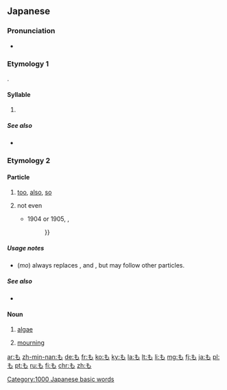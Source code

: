 {{Hiragana character info|hex=3082|name=HIRAGANA LETTER MO}}
==Japanese==
{{stroke order|strokes=3}}

===Pronunciation===
* {{ja-pron}}

===Etymology 1===
{{ja-kana-mannyogana-etym}}.

====Syllable====
{{ja-syllable}}

# {{ja-kana-def}}

=====See also=====
* {{list:Hiragana/ja}}

===Etymology 2===

====Particle====
{{ja-pos|particle}}

# [[too]], [[also]], [[so]]
#: {{ja-usex|田中さんはビールを飲んでいる。スミスさん'''も'''飲んでいる。|たなか-さん は ビール を のんでいる。スミス-さん '''も''' のんでいる。|Tanaka is drinking beer. Smith is drinking it, '''too'''.}}
#: {{ja-usex|本日'''も'''ご来店くださいまして、ありがとうございます。|ほんじつ '''も''' ご-らいてん くださいまして、ありがとう ございます。|Thank you for visit|visiting our store today as well as other days.}}
#: {{ja-usex|私に'''も'''呉れた。|わたし に '''も''' くれた。|She gave some to me, '''too'''.}}
# not even
#: {{ja-usex|箱の中には何'''も'''なかった。|はこ の なか に は なに '''も''' なかった。|The box was empty. (lit. ''Inside the box was '''not even''' anything.'')}}
#* 1904 or 1905, {{l|ja|w:ja:小林清親|小林清親}}, [[:File:Forces_returning_2.jpg|{{lang|ja|百撰百笑}}]]
#*: {{ja-usex|露國の海陸軍は、日本軍に一度'''も'''勝つ事なく、…|^ろこく の かいりくぐん は、 ^にほんぐん に いちど '''も''' かつ こと なく、…|Russia's navy and army is, without winning against the Japanese army '''even''' once, {{...}}}}

=====Usage notes=====
* {{lang|ja|も}} (''mo'') always replaces {{ja-r|は}}, {{ja-r|を}} and {{ja-r|が}}, but may follow other particles.

=====See also=====
* {{ja-r|でも}}

====Noun====
{{ja-noun}}

# {{ja-def|藻}} [[algae]]
# {{ja-def|喪}} [[mourning]]

[[Category:1000 Japanese basic words]]

[[ar:も]]
[[zh-min-nan:も]]
[[de:も]]
[[fr:も]]
[[ko:も]]
[[ky:も]]
[[la:も]]
[[lt:も]]
[[li:も]]
[[mg:も]]
[[fj:も]]
[[ja:も]]
[[pl:も]]
[[pt:も]]
[[ru:も]]
[[fi:も]]
[[chr:も]]
[[zh:も]]